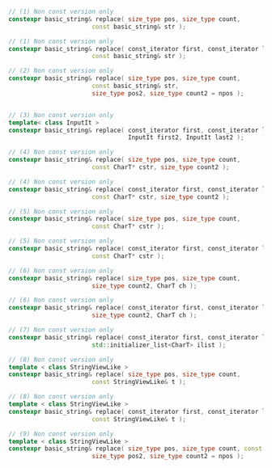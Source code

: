 ```cpp
// (1) Non const version only
constexpr basic_string& replace( size_type pos, size_type count,
                       const basic_string& str );

// (1) Non const version only
constexpr basic_string& replace( const_iterator first, const_iterator last,
                       const basic_string& str );

// (2) Non const version only
constexpr basic_string& replace( size_type pos, size_type count,
                       const basic_string& str,
                       size_type pos2, size_type count2 = npos );


// (3) Non const version only
template< class InputIt >
constexpr basic_string& replace( const_iterator first, const_iterator last,
                                 InputIt first2, InputIt last2 );

// (4) Non const version only
constexpr basic_string& replace( size_type pos, size_type count,
                       const CharT* cstr, size_type count2 );

// (4) Non const version only
constexpr basic_string& replace( const_iterator first, const_iterator last,
                       const CharT* cstr, size_type count2 );

// (5) Non const version only
constexpr basic_string& replace( size_type pos, size_type count,
                       const CharT* cstr );

// (5) Non const version only
constexpr basic_string& replace( const_iterator first, const_iterator last,
                       const CharT* cstr );

// (6) Non const version only
constexpr basic_string& replace( size_type pos, size_type count,
                       size_type count2, CharT ch );

// (6) Non const version only
constexpr basic_string& replace( const_iterator first, const_iterator last,
                       size_type count2, CharT ch );

// (7) Non const version only
constexpr basic_string& replace( const_iterator first, const_iterator last,
                       std::initializer_list<CharT> ilist );

// (8) Non const version only
template < class StringViewLike >
constexpr basic_string& replace( size_type pos, size_type count,
                       const StringViewLike& t );

// (8) Non const version only
template < class StringViewLike >
constexpr basic_string& replace( const_iterator first, const_iterator last,
                       const StringViewLike& t );

// (9) Non const version only
template < class StringViewLike >
constexpr basic_string& replace( size_type pos, size_type count, const StringViewLike& t,
                       size_type pos2, size_type count2 = npos );
```
